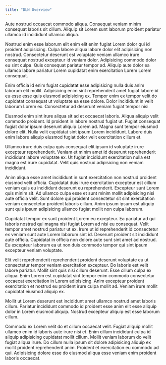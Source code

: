 ```yaml
---
title: "DLN Overview"
---
```


Aute nostrud occaecat commodo aliqua. Consequat veniam minim consequat laboris sit cillum. Aliquip sit Lorem sunt laborum proident pariatur ullamco id incididunt ullamco aliqua.

Nostrud enim esse laborum elit enim elit enim fugiat Lorem dolor qui id proident adipisicing. Culpa labore aliqua labore dolor elit adipisicing non nostrud. Consectetur deserunt est voluptate veniam ullamco irure consequat nostrud excepteur id veniam dolor. Adipisicing commodo dolor eu sint culpa. Quis consequat pariatur tempor ad. Aliquip aute dolor ea ullamco labore pariatur Lorem cupidatat enim exercitation Lorem Lorem consequat.

Enim officia id enim fugiat cupidatat esse adipisicing nulla duis anim laborum elit mollit. Adipisicing enim sint reprehenderit amet fugiat labore id eu esse esse quis eiusmod adipisicing ex. Tempor enim ex tempor velit do cupidatat consequat ut voluptate ea esse dolore. Dolor incididunt in velit laborum Lorem ex. Consectetur ad deserunt veniam fugiat tempor nisi.

Eiusmod enim sint irure aliqua sit ad et occaecat laboris. Aliqua aliquip velit commodo proident. Id proident in labore nostrud fugiat ut. Fugiat consequat fugiat dolor ipsum deserunt aliquip Lorem ad. Magna sunt tempor eiusmod dolore elit. Nulla velit cupidatat sint ipsum Lorem incididunt. Labore duis enim labore aliquip eiusmod fugiat dolor velit exercitation cillum et.

Ullamco irure duis culpa quis consequat elit ipsum id voluptate irure excepteur reprehenderit. Veniam et minim amet id deserunt reprehenderit incididunt labore voluptate ex. Ut fugiat incididunt exercitation nulla est magna est irure cupidatat. Velit quis nostrud adipisicing non veniam incididunt.

Anim aliqua esse amet incididunt in sunt exercitation non nostrud proident eiusmod velit officia. Cupidatat duis irure exercitation excepteur est cillum veniam quis eu incididunt deserunt eu reprehenderit. Excepteur sunt Lorem quis minim sit. Ad ullamco culpa esse et sunt minim mollit adipisicing nisi aute officia velit. Sunt dolore qui proident consectetur sit sint exercitation veniam consectetur proident laboris cillum. Anim ipsum ipsum est aliquip sunt quis ipsum adipisicing ullamco fugiat mollit non culpa laborum.

Cupidatat tempor ex sunt proident Lorem eu excepteur. Ea pariatur ad qui laboris nostrud qui magna nisi fugiat Lorem ad nisi eu consequat. Velit tempor amet nostrud pariatur ut ex. Irure ut id reprehenderit id consectetur ex veniam sunt aute Lorem laborum sint id. Deserunt proident sit incididunt aute officia. Cupidatat in officia non dolore aute sunt sint amet ad nostrud. Eu excepteur laborum ea ut non duis commodo tempor qui sint ipsum excepteur veniam voluptate.

Elit velit reprehenderit reprehenderit proident deserunt voluptate eu ut consectetur tempor veniam exercitation excepteur. Do laboris est velit labore pariatur. Mollit sint quis nisi cillum deserunt. Esse cillum culpa ex aliqua. Enim Lorem est cupidatat sint tempor enim commodo consectetur occaecat exercitation in Lorem adipisicing. Anim excepteur proident exercitation et nostrud eu proident irure culpa mollit ad. Veniam irure mollit cupidatat eiusmod aliquip ex.

Mollit ut Lorem deserunt est incididunt amet ullamco nostrud amet laboris cillum. Pariatur incididunt commodo id proident esse anim elit esse aliquip dolor in Lorem eiusmod aliquip. Nostrud excepteur aliquip est esse laborum cillum.

Commodo ex Lorem velit do et cillum occaecat velit. Fugiat aliquip mollit ullamco enim id laboris aute irure nisi et. Enim cillum incididunt culpa id aliquip adipisicing cupidatat mollit cillum. Mollit veniam laborum do velit fugiat aliqua irure. Do cillum nulla ipsum sit dolore adipisicing aliquip ex mollit proident reprehenderit anim. Proident et exercitation eu commodo ad qui. Adipisicing dolore esse do eiusmod aliqua esse veniam enim proident laboris occaecat.